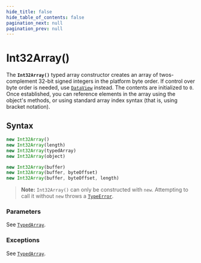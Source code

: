 ```yaml
---
hide_title: false
hide_table_of_contents: false
pagination_next: null
pagination_prev: null
---
```

# Int32Array()

The **`Int32Array()`** typed array constructor creates an array
of twos-complement 32-bit signed integers in the platform byte order. If control over
byte order is needed, use [`DataView`](../../globals/DataView/DataView.md) instead. The contents are initialized
to `0`. Once established, you can reference elements in the array using the
object's methods, or using standard array index syntax (that is, using bracket
notation).

## Syntax

```js
new Int32Array()
new Int32Array(length)
new Int32Array(typedArray)
new Int32Array(object)

new Int32Array(buffer)
new Int32Array(buffer, byteOffset)
new Int32Array(buffer, byteOffset, length)
```

> **Note:** `Int32Array()` can only be constructed with `new`. Attempting to call it without `new` throws a [`TypeError`](../../globals/TypeError/TypeError.md).

### Parameters

See [`TypedArray`](https://developer.mozilla.org/docs/Web/JavaScript/Reference/Global_Objects/TypedArray#parameters).

### Exceptions

See [`TypedArray`](https://developer.mozilla.org/docs/Web/JavaScript/Reference/Global_Objects/TypedArray#exceptions).
